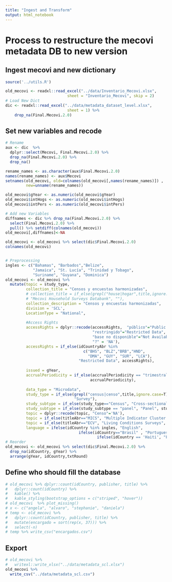 ```yaml
---
title: "Ingest and Transform"
output: html_notebook
---
```


# Process to restructure the mecovi metadata DB to new version


## Ingest mecovi and new dictionary
```r
source('../utils.R')

old_mecovi <- readxl::read_excel("../data/Inventario_Mecovi.xlsx",
                           sheet = "Inventario_Mecovi", skip = 2)
# Load New Dict
dic <- readxl::read_excel("../data/metadata_dataset_level.xlsx",
                           sheet = 1) %>% 
    drop_na(Final.Mecovi.2.0)
```


## Set new variables and recode
```r
# Rename
aux <- dic  %>% 
  dplyr::select(Mecovi, Final.Mecovi.2.0) %>% 
  drop_na(Final.Mecovi.2.0) %>% 
  drop_na()

rename_names <- as.character(aux$Final.Mecovi.2.0)
names(rename_names) <- aux$Mecovi
setnames(old_mecovi, old=colnames(old_mecovi[,names(rename_names)]) , 
         new=unname(rename_names))

old_mecovi$gYear <- as.numeric(old_mecovi$gYear)
old_mecovi$intHogs <- as.numeric(old_mecovi$intHogs)
old_mecovi$intPers <- as.numeric(old_mecovi$intPers)

# Add new Variables
diffnames <- dic %>% drop_na(Final.Mecovi.2.0) %>% 
  select(Final.Mecovi.2.0) %>% 
  pull() %>% setdiff(colnames(old_mecovi))
old_mecovi[,diffnames]<-NA

old_mecovi <- old_mecovi %>% select(dic$Final.Mecovi.2.0)
colnames(old_mecovi)


# Preprocessing
ingles <- c("Bahamas", "Barbados","Belize",
            "Jamaica", "St. Lucía", "Trinidad y Tobago", 
            "Suriname", "Guyana", "Dominica")
old_mecovi <- old_mecovi %>% 
  mutate(topic = study_type,
         collection_title = "Censos y encuestas harmonizadas",
         # collection_title = if_else(grepl("house|hogar",title,ignore.case=T), 
         # "Mecovi Household Surveys Databank", ""),
         collection_description = "Censos y encuestas harmonizadas",
         division = 'SCL',
         LocationType = "National",
         
         #Access Rights
         accessRights = dplyr::recode(accessRights,  "público"="Public Data",
                                      "restringido"="Restricted Data",
                                      "base no disponible"="Not Available",
                                      "?" = 'NA'),
         accessRights = if_else(idCountryAbr %in%
                                  c("BHS", "BLZ","BRB","HND",
                                    "DMA", "GUY", "SUR", "LCA"), 
                                "Restricted Data", accessRights),
         
         issued = gYear,
         accrualPeriodicity = if_else(accrualPeriodicity == "trimestral", "Trimestral",
                                     accrualPeriodicity),
         
         data_type = "Microdata",
         study_type = if_else(grepl("census|censo",title,ignore.case=T), "Census",
                              "Survey"),
         study_subtype = if_else(study_type=="Census", "Cross-sectional", "NA"),
         study_subtype = if_else(study_subtype == "panel", "Panel", study_subtype),
         topic = dplyr::recode(topic, "Censo"='NA'),
         topic = if_else(titleAbr=="MICS", "Multiple Indicator Cluster Surveys", topic),
         topic = if_else(titleAbr=="ECV", "Living Conditions Surveys", topic),
         language = ifelse(idCountry %in% ingles, "English", 
                                ifelse(idCountry=="Brasil" , "Portugues",
                                        ifelse(idCountry == 'Haiti', "Frances", "Spanish"))))  
# Reorder
old_mecovi <- old_mecovi %>% select(dic$Final.Mecovi.2.0) %>%
  drop_na(idCountry, gYear) %>% 
  arrange(gYear, idCountry,txtRound)
```

## Define who should fill the database 
```r
# old_mecovi %>% dplyr::count(idCountry, publisher, title) %>% 
#   dplyr::count(idCountry) %>% 
#   kable() %>%
#   kable_styling(bootstrap_options = c("striped", "hover"))
# old_mecovi  %>% plot_missing() 
# x <- c("angela", "alvaro", "stephanie", "daniela")
# temp <- old_mecovi %>%
#   dplyr::count(idCountry, publisher, title) %>% 
#   mutate(encargado = sort(rep(x, 37))) %>% 
#   select(-n) 
# temp %>% write_csv("encargados.csv")
```

## Export
```r
# old_mecovi %>% 
#   writexl::write_xlsx("../data/metadata_scl.xlsx")
old_mecovi %>% 
  write_csv("../data/metadata_scl.csv")
```


